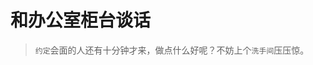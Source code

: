 # 和办公室柜台谈话
> `约定`会面的人还有十分钟才来，做点什么好呢？不妨上个`洗手间`压压惊。

<ScDailyConversation />
<br />
<Dialog>
# Hi! I have an [appointment/n./4] with Sarah Lin at 2 o'clock.
#### OK. What's your name?
# Tony Smith of Sun Solar Company.
#### Sarah is still in a meeting. She'll be here in 10 minutes.
# OK.
#### Please have a seat on the sofa over there.
# Thank you. Is there a [restroom/n.] on this floor?
#### Yes. Walk past the [elevators:elevator/n./2], then take a left. You'll see it.
# Thank you.
</Dialog>
